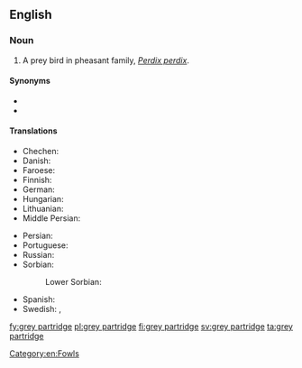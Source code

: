 ==English==
{{wikipedia}}

===Noun===
{{en-noun}}

# A prey bird in pheasant family, ''[[Perdix perdix]]''.

====Synonyms====
* {{l|en|hun}}
* {{l|en|Hungarian partridge}}

====Translations====
{{trans-top|a prey bird in pheasant family, Perdix perdix}}
* Chechen: {{t|ce|бецамеъ}}
* Danish: {{t+|da|agerhøne|c}}
* Faroese: {{t|fo|akurhøna|f}}
* Finnish: {{t+|fi|peltopyy}}
* German: {{t+|de|Rebhuhn|n}}
* Hungarian: {{t+|hu|fogoly}}
* Lithuanian: {{t+|lt|kurapka}}
* Middle Persian: {{t|pal|𐭲𐭩𐭧𐭥𐭪|tr=tīhōg|sc=Phli}}
{{trans-mid}}
* Persian: {{t+|fa|تیهو|tr=tihu|sc=fa-Arab}}
* Portuguese: {{t|pt|perdiz-cinzenta|f}}
* Russian: {{t|ru|се́рая куропа́тка|f}}
* Sorbian:
*: Lower Sorbian: {{t|dsb|kurwota|f}}
* Spanish: {{t|es|perdiz pardilla|f}}
* Swedish: {{t|sv|rapphönä|c}}, {{t+|sv|åkerhöna|c}}
{{trans-bottom}}

[[Category:en:Fowls]]

[[fy:grey partridge]]
[[pl:grey partridge]]
[[fi:grey partridge]]
[[sv:grey partridge]]
[[ta:grey partridge]]